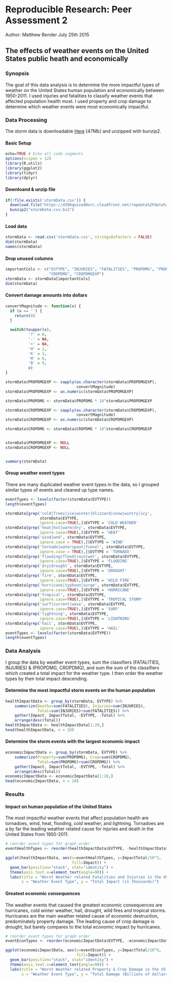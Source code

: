 # Reproducible Research: Peer Assessment 2
Author: Matthew Bender
July 25th 2015

## The effects of weather events on the United States public heath and economically

### Synopsis
The goal of this data analysis is to determine the more impactful types of
weather on the United States human population and economically between
1950-2011. I used injuries and fatalities to classify weather events that
affected population health most. I used property and crop damage to determine
which weather events were most economically impactful.

### Data Processing
The storm data is downloadable [Here](https://d396qusza40orc.cloudfront.net/repdata%2Fdata%2FStormData.csv.bz2) [47Mb] and unzipped with bunzip2.

#### Basic Setup
```r
echo=TRUE # Echo all code segments
options(scipen = 12)
library(R.utils)
library(ggplot2)
library(tidyr)
library(dplyr)
```

#### Downloand & unzip file
```r
if(!file.exists('stormData.csv')) {
  download.file("https://d396qusza40orc.cloudfront.net/repdata%2Fdata%2FStormData.csv.bz2", destfile = "stormData.csv.bz2", method = 'curl')
  bunzip2("stormData.csv.bz2")
}
```

#### Load data
```r
stormData <- read.csv('stormData.csv', stringsAsFactors = FALSE)
dim(stormData)
names(stormData)
```


#### Drop unused columns
```r
importantCols <- c("EVTYPE", "INJURIES", "FATALITIES", "PROPDMG", "PROPDMGEXP",
                   "CROPDMG", "CROPDMGEXP")
stormData <- stormData[importantCols]
dim(stormData)
```

#### Convert damage amounts into dollars
```r
convertMagnitude <- function(x) {
  if (x == '') {
    return(0)
  }

  switch(toupper(x),
          '?' = 0,
          '-' = NA,
          '+' = NA,
          'H' = 2,
          'K' = 3,
          'M' = 6,
          'B' = 9,
          x)
}

stormData$PROPDMGEXP <- sapply(as.character(stormData$PROPDMGEXP),
                               convertMagnitude)
stormData$PROPDMGEXP <- as.numeric(stormData$PROPDMGEXP)

stormData$PROPDMG <- stormData$PROPDMG * 10^stormData$PROPDMGEXP

stormData$CROPDMGEXP <- sapply(as.character(stormData$CROPDMGEXP),
                               convertMagnitude)
stormData$CROPDMGEXP <- as.numeric(stormData$CROPDMGEXP)

stormData$CROPDMG <- stormData$CROPDMG * 10^stormData$CROPDMGEXP


stormData$PROPDMGEXP <- NULL
stormData$CROPDMGEXP <- NULL


summary(stormData)
```

#### Group weather event types

There are many duplicated weather event types in the data, so I grouped similar
types of events and cleaned up type names.
```r
eventTypes <- levels(factor(stormData$EVTYPE))
length(eventTypes)
```

```r
stormData[grep('cold|freez|ice|winter|blizzard|snow|wintry|icy',
               stormData$EVTYPE,
               ignore.case=TRUE),]$EVTYPE = 'COLD WEATHER'
stormData[grep('heat|hot|warm|dry', stormData$EVTYPE,
               ignore.case=TRUE),]$EVTYPE = 'HEAT'
stormData[grep('wind|wnd', stormData$EVTYPE,
               ignore.case = TRUE),]$EVTYPE = 'WIND'
stormData[grep('tornado|waterspout|funnel', stormData$EVTYPE,
               ignore.case = TRUE),]$EVTYPE = 'TORNADO'
stormData[grep('flooding|flood|rain|wet', stormData$EVTYPE,
               ignore.case=TRUE),]$EVTYPE = 'FLOODING'
stormData[grep('dry|drought', stormData$EVTYPE,
               ignore.case=TRUE),]$EVTYPE = 'DROUGHT'
stormData[grep('fire', stormData$EVTYPE,
               ignore.case=TRUE),]$EVTYPE = 'WILD FIRE'
stormData[grep('hurricane|typhoon|surge', stormData$EVTYPE,
               ignore.case=TRUE),]$EVTYPE = 'HURRICANE'
stormData[grep('tropical', stormData$EVTYPE,
               ignore.case=TRUE),]$EVTYPE = 'TROPICAL STORM'
stormData[grep('surf|current|wave', stormData$EVTYPE,
               ignore.case=TRUE),]$EVTYPE = 'SURF'
stormData[grep('lightning', stormData$EVTYPE,
               ignore.case=TRUE),]$EVTYPE = 'LIGHTNING'
stormData[grep('hail', stormData$EVTYPE,
               ignore.case=TRUE),]$EVTYPE = 'HAIL'
eventTypes <- levels(factor(stormData$EVTYPE))
length(eventTypes)
```

### Data Analysis

I group the data by weather event types, sum the classifiers 
(FATALITIES, INJURIES) & (PROPDMG, CROPDMG), and sum the sum of the classifiers
which created a total impact for the weather type. I then order the weather 
types by their total impact descending.

#### Determine the most impactful storm events on the human population
```r
healthImpactData <- group_by(stormData, EVTYPE) %>%
    summarize(Deaths=sum(FATALITIES), Injuries=sum(INJURIES),
              Total=sum(INJURIES)+sum(FATALITIES)) %>%
    gather(Impact, ImpactTotal, -EVTYPE, -Total) %>%
    arrange(desc(Total))
healthImpactData <- healthImpactData[1:20,]
head(healthImpactData, n = 20)

```

#### Determine the storm events with the largest economic impact
```r
economicImpactData <- group_by(stormData, EVTYPE) %>%
    summarize(Property=sum(PROPDMG), Crop=sum(CROPDMG),
              Total=sum(PROPDMG)+sum(CROPDMG)) %>%
    gather(Impact, ImpactTotal, -EVTYPE, -Total) %>%
    arrange(desc(Total))
economicImpactData <- economicImpactData[1:20,]
head(economicImpactData, n = 20)
```

### Results

#### Impact on human population of the United States

The most impactful weather events that affect population health are tornadoes,
wind, heat, flooding, cold weather, and lightning. Tornadoes are a by far the
leading weather related cause for injuries and death in the United States from
1950-2011.

```r
# reorder event types for graph order
eventHealthTypes <- reorder(healthImpactData$EVTYPE, -healthImpactData$Total)

ggplot(healthImpactData, aes(x=eventHealthTypes, y=ImpactTotal/10^3,
                             fill=Impact)) +
  geom_bar(position="stack", stat="identity") +
  theme(axis.text.x=element_text(angle=90)) +
  labs(title = "Worst Weather related Fatalities and Injuries in the US 1950-2011",
       x = "Weather Event Type", y = "Total Impact (in thousands)")
```

#### Greatest economic consequences

The weather events that caused the greatest economic consequences are
hurricanes, cold winter weather, hail, drought, wild fires and tropical storms.
Hurricanes are the main weather related cause of economic destruction,
predominately property damage.  The leading cause of crop damage is drought, but
barely compares to the total economic impact by hurricanes.

```r
# reorder event types for graph order
eventEconTypes <- reorder(economicImpactData$EVTYPE, -economicImpactData$Total)

ggplot(economicImpactData, aes(x=eventEconTypes, y=ImpactTotal/10^9,
                               fill=Impact)) +
  geom_bar(position="stack", stat="identity") +
  theme(axis.text.x=element_text(angle=90)) +
  labs(title = "Worst Weather related Property & Crop Damage in the US 1950-2011",
       x = "Weather Event Type", y = "Total Damage (Billions of dollars)")
```
